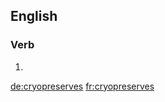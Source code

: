 ==English==

===Verb===
{{head|en|verb form}}

# {{en-third-person singular of|cryopreserve}}

[[de:cryopreserves]]
[[fr:cryopreserves]]